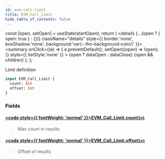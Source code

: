 ```yaml
---
id: evm-call-limit
title: EVM_Call_Limit
hide_table_of_contents: false
---
```







  const [open, setOpen] = useState(startOpen);
  return (
    <details {...(open ? { open: true } : {})} className="details" style={{ border:'none', boxShadow:'none', background:'var(--ifm-background-color)' }}>
      <summary
        onClick={(e) => {
          e.preventDefault();
          setOpen((open) => !open);
        }}
        style={{ listStyle:'none' }}
      >
      {open ? dataOpen : dataClose}
      </summary>
      {open && children}
    </details>
  );
};








Limit definition


```graphql
input EVM_Call_Limit {
  count: Int
  offset: Int
}
```




### Fields

#### [<code style={{ fontWeight: 'normal' }}>EVM_Call_Limit.<b>count</b></code>](#)<Bullet />[`Int`](/docs/graphql-reference/scalars/int) <Badge class="badge badge--secondary" text="scalar"/> 
> 
> 
> Max count in results
> 

#### [<code style={{ fontWeight: 'normal' }}>EVM_Call_Limit.<b>offset</b></code>](#)<Bullet />[`Int`](/docs/graphql-reference/scalars/int) <Badge class="badge badge--secondary" text="scalar"/> 
> 
> 
> Offset of results
> 



